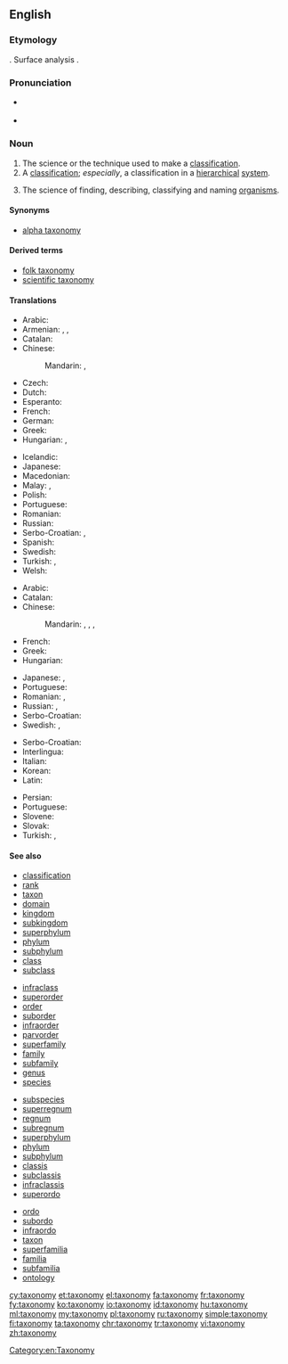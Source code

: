 ==English==
{{wikipedia}}

===Etymology===
{{borrowing|fr|taxonomie|lang=en}}. Surface analysis {{confix|taxo|nomy|lang=en}}.

===Pronunciation===
* {{a|UK}} {{IPA|/tækˈsɒnəmi/|lang=en}}
* {{a|US}} {{IPA|/tækˈsɑːnəmi/|lang=en}}

===Noun===
{{en-noun|taxonomies}}

# The science or the technique used to make a [[classification]].
# A [[classification]]; ''especially'', a classification in a [[hierarchical]] [[system]].
# {{context|systematics|uncountable|lang=en}} The science of finding, describing, classifying and naming [[organism]]s.

====Synonyms====
* {{sense|science of finding, describing, classifying and naming organisms}} [[alpha taxonomy]]

====Derived terms====
* [[folk taxonomy]]
* [[scientific taxonomy]]

====Translations====
{{trans-top|science of finding, describing, classifying and naming organisms}}
* Arabic: {{t|ar|علم التصنيف|m|tr=ʿilm al-taṣnīf}}
* Armenian: {{t|hy|տաքսոնոմիա|sc=Armn}}, {{t|hy|կարգաբանություն|sc=Armn}}, {{t|hy|կարգաբաշխություն|sc=Armn}}
* Catalan: {{t+|ca|taxonomia|f}}
* Chinese:
*: Mandarin: {{t|cmn|分類學|sc=Hani}}, {{t+|cmn|分类学|tr=fēnlèixué|sc=Hani}}
* Czech: {{t+|cs|taxonomie|f}}
* Dutch: {{t+|nl|taxonomie|f}}
* Esperanto: {{t|eo|taksonomio}}
* French: {{t+|fr|taxinomie|f}}
* German: {{t+|de|Taxonomie|f}}
* Greek: {{t+|el|ταξινομία|f|sc=Grek}}
* Hungarian: {{t+|hu|rendszertan}}, {{t+|hu|taxonómia}}
{{trans-mid}}
* Icelandic: {{t|is|flokkunarfræði|m}}
* Japanese: {{t+|ja|分類学|tr=ぶんるいがく, bunruigaku}}
* Macedonian: {{t|mk|таксономија|f|tr=taksonómija}}
* Malay: {{t|ms|kaji urutan}}, {{t|ms|taksonomi}}
* Polish: {{t+|pl|taksonomia|f}}
* Portuguese: {{t+|pt|taxonomia|f}}
* Romanian: {{t+|ro|taxonomie|f}}
* Russian: {{t+|ru|таксономия|f|tr=taksonómija}}
* Serbo-Croatian: {{t|sh|taksonòmija|f}}, {{t|sh|sistemàtika|f}}
* Spanish: {{t+|es|taxonomía|f}}
* Swedish: {{t+|sv|taxonomi|c}}
* Turkish: {{t+|tr|sınıflandırma}}, {{t+|tr|taksonomi}}
* Welsh: {{t+|cy|tacsonomeg|f}}
{{trans-bottom}}

{{trans-top|classification in a hierarchical system}}
* Arabic: {{t|ar|تصنيف|m|tr=taṣnīf}}
* Catalan: {{t+|ca|taxonomia|f}}
* Chinese:
*: Mandarin: {{t|cmn|分類法|sc=Hani}}, {{t+|cmn|分类法|tr=fēnlèifǎ|sc=Hani}}, {{t+|cmn|分類|sc=Hani}}, {{t+|cmn|分类|tr=fēnlèi|sc=Hani}}
* French: {{t+|fr|taxinomie|f}}
* Greek: {{t+|el|ταξινόμηση|f|sc=Grek}}
* Hungarian: {{t+|hu|osztályozás}}
{{trans-mid}}
* Japanese: {{t|ja|分類法|tr=ぶんふいほう, bunruihō}}, {{t+|ja|分類|tr=ぶんふい, bunrui}}
* Portuguese: {{t+|pt|taxonomia|f}}
* Romanian: {{t+|ro|taxonomie|f}}, {{t|ro|ierarhică clasificare|f}}
* Russian: {{t+|ru|систематика|f|tr=sistemátika}}, {{t+|ru|классификация|tr=klassifikácija|sc=Cyrl}}
* Serbo-Croatian: {{t|sh|taksonòmija|f}}
* Swedish: {{t+|sv|taxonomi|c}}, {{t+|sv|systematik|c}}
{{trans-bottom}}

{{checktrans-top}}
* Serbo-Croatian: {{t+check|sh|taksonomija|f}}
* Interlingua: {{t-check|ia|taxinomia}}
* Italian: {{t+check|it|tassonomia|f}}
* Korean: {{t+check|ko|분류학|tr=bunryuhak|sc=Kore}}
* Latin: {{t+check|la|taxonomia|f}}
{{trans-mid}}
* Persian: {{t+check|fa|رده بندی|tr=rad-e bandi}}
* Portuguese: {{qualifier|''parallel forms:'' [[taxinomia]], [[taxonomia]]}} {{t-check|pt|taxionomia|f}}
* Slovene: {{t+check|sl|taksonomija|f}}
* Slovak: {{t-check|sk|taxonómia|f}}
* Turkish: {{t-check|tr|sınıflandırma bilimi}}, {{t+check|tr|taksonomi}}
{{trans-bottom}}

====See also====
{{top4}}
* [[classification]]
* [[rank]]
* [[taxon]]
* [[domain]]
* [[kingdom]]
* [[subkingdom]]
* [[superphylum]]
* [[phylum]]
* [[subphylum]]
* [[class]]
* [[subclass]]
{{mid4}}
* [[infraclass]]
* [[superorder]]
* [[order]]
* [[suborder]]
* [[infraorder]]
* [[parvorder]]
* [[superfamily]]
* [[family]]
* [[subfamily]]
* [[genus]]
* [[species]]
{{mid4}}
* [[subspecies]]
* [[superregnum]]
* [[regnum]]
* [[subregnum]]
* [[superphylum]]
* [[phylum]]
* [[subphylum]]
* [[classis]]
* [[subclassis]]
* [[infraclassis]]
* [[superordo]]
{{mid4}}
* [[ordo]]
* [[subordo]]
* [[infraordo]]
* [[taxon]]
* [[superfamilia]]
* [[familia]]
* [[subfamilia]]
* [[ontology]]
{{bottom}}

[[Category:en:Taxonomy]]

[[cy:taxonomy]]
[[et:taxonomy]]
[[el:taxonomy]]
[[fa:taxonomy]]
[[fr:taxonomy]]
[[fy:taxonomy]]
[[ko:taxonomy]]
[[io:taxonomy]]
[[id:taxonomy]]
[[hu:taxonomy]]
[[ml:taxonomy]]
[[my:taxonomy]]
[[pl:taxonomy]]
[[ru:taxonomy]]
[[simple:taxonomy]]
[[fi:taxonomy]]
[[ta:taxonomy]]
[[chr:taxonomy]]
[[tr:taxonomy]]
[[vi:taxonomy]]
[[zh:taxonomy]]